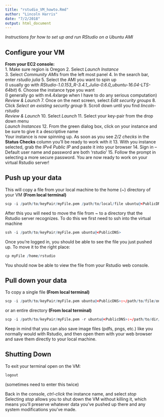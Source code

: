 ```yaml
---
title: "rstudio_VM_howto.Rmd"
author: "Lincoln Harris"
date: "7/2/2018"
output: html_document
---
```


*Instructions for how to set up and run RStudio on a Ubuntu AMI*

## Configure your VM

**From your EC2 console:**                 
   1. Make sure region is Oregon 
    2. Select *Launch Instance*       
    3. Select *Community AMIs* from the left most panel
    4. In the search bar, enter *rstudio julia*
    5. Select the AMI you want to spin up      
          (I usually go with *RStudio-1.0.153_R-3.4.1_Julia-0.6.0_ubuntu-16.04-LTS-64bit*)
    6. Choose the instance type you want        
          (I generally go with m4.4xlarge when I have to do any serious computation) 
          *Review & Launch*
    7. Once on the next screen, select *Edit security groups*
    8. Click *Select an existing security group*
    9. Scroll down until you find *lincoln-rstudio*    
          *Review & Launch*
    10. Select *Launch*
    11. Select your key-pair from the drop down menu       
          *Launch Instances*
    12. From the green dialog box, click on your instance and be sure to give it a descriptive name          
    Your instance is now spinning up. As soon as you see *2/2 checks* in the **Status Checks** column you'll be ready to work with it
    13. With you instance selected, grab the *IPv4 Public IP* and paste it into your browser
    14. Sign in -- Default user name and password are both 'rstudio'
    15. Follow the prompt in selecting a more secure password. You are now ready to work on your virtual Rstudio server!

## Push up your data

This will copy a file from your local machine to the home (~) directory of your VM **(From local terminal)**                     
```r
scp -i /path/to/keyPair/myFile.pem /path/to/local/file ubuntu@<PublicDNS>:~ 
```

After this you will need to move the file from ~ to a directory that the Rstudio server recognizes. 
To do this we first need to ssh into the virtual machine

```r
ssh -i /path/to/keyPair/myFile.pem ubuntu@<PublicDNS>
```

Once you're logged in, you should be able to see the file you just pushed up. To move it to the right place: 
```r
cp myFile /home/rstudio
```

You should now be able to view the file from your Rstudio web console. 

## Pull down your data

To copy a single file **(From local terminal)**                       
```r
scp -i /path/to/keyPair/myFile.pem ubuntu@<PublicDNS>:~/path/to/file/on/VM /destination/on/local
```

or an entire directory **(From local terminal)**         
```r
scp -i /path/to/keyPair/myFile.pem -r ubuntu@<PublicDNS>:~/path/to/dir/on/VM /destination/on/local
```

Keep in mind that you can also save image files (pdfs, pngs, etc.) like you normally would with Rstudio, and then open them with your web browser and save them directly to your local machine. 

## Shutting Down
To exit your terminal open on the VM:
```r
logout
```
(sometimes need to enter this twice)

Back in the console, *ctrl-click* the instance name, and select *stop*  
Selecting *stop* allows you to shut down the VM without killing it, which means you'll preserve whatever data you've pushed up there and any system modifications you've made. 

